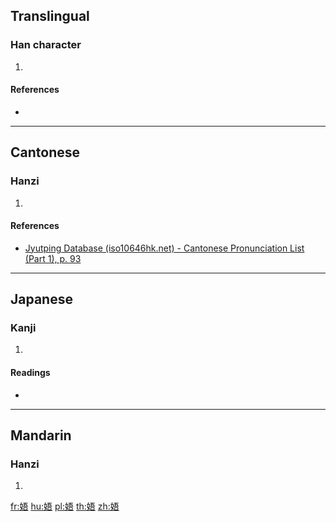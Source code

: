 ==Translingual==

===Han character===
{{Han char|rn=38|rad=女|as=07|sn=10|four=|canj=VMMR|ids=⿰女吾}}

# {{defn|Han|sort=女07}}

====References====
* {{Han ref|kx=0263.160|dkj=06338|dj=0530.030|hdz=21050.030|uh=5A2A|ud=23082}}

----

==Cantonese==

===Hanzi===
{{yue-hanzi|jyut=[[ng4]], [[m4]]|y=ng4, m4}}

# {{defn|lang=yue|sort=女07}}

====References====
* [http://www.iso10646hk.net/jp/document/download.jsp Jyutping Database (iso10646hk.net) - Cantonese Pronunciation List (Part 1), p. 93]

----

==Japanese==

===Kanji===
{{ja-kanji|grade=|rs=女07}}

# {{defn|lang=ja|sort=女07}}

====Readings====
* {{ja-readings|on=[[ご]] (go), [[ぎょ]] (gyo)|kun=[[おんな]] (onna)}}

----

==Mandarin==

===Hanzi===
{{cmn-hanzi|pin=[[wú]] ([[wu2]]), [[āi]] ([[ai1]])|wg=wu<sup>2</sup>, ai<sup>1</sup>}}

# {{defn|lang=cmn|sort=女07}}

[[fr:娪]]
[[hu:娪]]
[[pl:娪]]
[[th:娪]]
[[zh:娪]]